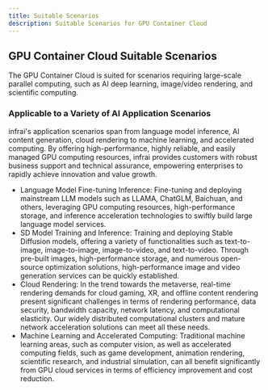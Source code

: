 ```yaml
---
title: Suitable Scenarios
description: Suitable Scenarios for GPU Container Cloud
---
```


## GPU Container Cloud Suitable Scenarios

The GPU Container Cloud is suited for scenarios requiring large-scale parallel computing, such as AI deep learning, image/video rendering, and scientific computing.


### Applicable to a Variety of AI Application Scenarios
infrai's application scenarios span from language model inference, AI content generation, cloud rendering to machine learning, and accelerated computing. By offering high-performance, highly reliable, and easily managed GPU computing resources, infrai provides customers with robust business support and technical assurance, empowering enterprises to rapidly achieve innovation and value growth.
- Language Model Fine-tuning Inference: Fine-tuning and deploying mainstream LLM models such as LLAMA, ChatGLM, Baichuan, and others, leveraging GPU computing resources, high-performance storage, and inference acceleration technologies to swiftly build large language model services.
- SD Model Training and Inference: Training and deploying Stable Diffusion models, offering a variety of functionalities such as text-to-image, image-to-image, image-to-video, and text-to-video. Through pre-built images, high-performance storage, and numerous open-source optimization solutions, high-performance image and video generation services can be quickly established.
- Cloud Rendering: In the trend towards the metaverse, real-time rendering demands for cloud gaming, XR, and offline content rendering present significant challenges in terms of rendering performance, data security, bandwidth capacity, network latency, and computational elasticity. Our widely distributed computational clusters and mature network acceleration solutions can meet all these needs.
- Machine Learning and Accelerated Computing: Traditional machine learning areas, such as computer vision, as well as accelerated computing fields, such as game development, animation rendering, scientific research, and industrial simulation, can all benefit significantly from GPU cloud services in terms of efficiency improvement and cost reduction.
